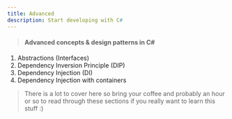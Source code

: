 ```yaml
---
title: Advanced
description: Start developing with C#
---
```


> #### Advanced concepts & design patterns in C#

1. Abstractions (Interfaces)
2. Dependency Inversion Principle (DIP)
3. Dependency Injection (DI)
4. Dependency Injection with containers

> There is a lot to cover here so bring your coffee and probably an hour or so to read through these sections if you really want to learn this stuff :)
